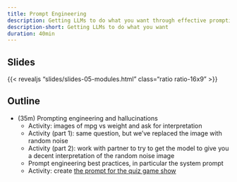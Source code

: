 ```yaml
---
title: Prompt Engineering
description: Getting LLMs to do what you want through effective prompting.
description-short: Getting LLMs to do what you want
duration: 40min
---
```


## Slides

{{< revealjs "slides/slides-05-modules.html" class="ratio ratio-16x9" >}}

## Outline

- (35m) Prompting engineering and hallucinations
  - Activity: images of mpg vs weight and ask for interpretation
  - Activity (part 1): same question, but we've replaced the image with random noise
  - Activity (part 2): work with partner to try to get the model to give you a decent interpretation of the random noise image
  - Prompt engineering best practices, in particular the system prompt
  - Activity: create [the prompt for the quiz game show](https://github.com/jcheng5/llm-quickstart/blob/main/02-tools-prompt.md)
